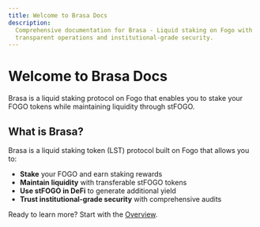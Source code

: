 ```yaml
---
title: Welcome to Brasa Docs
description:
  Comprehensive documentation for Brasa - Liquid staking on Fogo with
  transparent operations and institutional-grade security.
---
```


# Welcome to Brasa Docs

Brasa is a liquid staking protocol on Fogo that enables you to stake your FOGO
tokens while maintaining liquidity through stFOGO.

## What is Brasa?

Brasa is a liquid staking token (LST) protocol built on Fogo that allows you to:

- **Stake** your FOGO and earn staking rewards
- **Maintain liquidity** with transferable stFOGO tokens
- **Use stFOGO in DeFi** to generate additional yield
- **Trust institutional-grade security** with comprehensive audits

Ready to learn more? Start with the [Overview](/overview).
